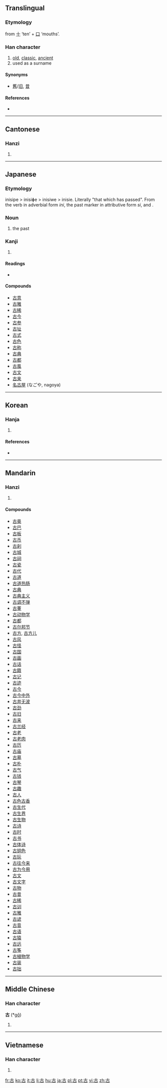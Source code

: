 ==Translingual==

===Etymology===
from [[十]] ‘ten’ + [[口]] ‘mouths’.

===Han character===
{{Han char|rn=30|rad=口|as=02|sn=5|four=4060<sub>0</sub>|canj=十口 (JR)|ids=⿱[[十]][[口]]}}

# [[old]], [[classic]], [[ancient]]
# used as a surname

====Synonyms====
* [[舊]]/[[旧]], [[昔]]

====References====
* {{Han ref|kx=0171.080|dkj=03233|dj=0380.060|hdz=10568.030|uh=53E4|ud=21476|bh=A56A|bd=42346}}

----

==Cantonese==

===Hanzi===
{{yue-hanzi|jyut=gu2|y=gu2}}

# {{defn|Cantonese|sort=口02}}

----

==Japanese==

===Etymology===

inisipe > inisiɸe > inisiwe > inisie.
Literally "that which has passed". From the verb {{term|往ぬ|in-|pass}} in adverbial form ''ini'', the past marker {{term|き|ki}} in attributive form ''si'', and {{term|方|pe|time, direction}}.

===Noun===
{{ja-noun|k|hira=いにしえ|hhira=いにしへ|rom=inishie|hidx=いにしえ}}

# the past

===Kanji===
{{ja-kanji|grade=2|rs=口02}}

# {{defn|Japanese}}

====Readings====
* {{ja-readings|on=[[こ]] (ko)|kun=[[ふるい]] (furui), [[いにしえ]] (inishie)}}

====Compounds====
* [[古意]]
* [[古雅]]
* [[古稀]]
* [[古今]]
* [[古参]]
* [[古址]]
* [[古式]]
* [[古色]]
* [[古称]]
* [[古典]]
* [[古都]]
* [[古風]]
* [[古文]]
* [[古来]]
* [[名古屋]] (なごや, nagoya)

----

==Korean==

===Hanja===
{{ko-hanja|hangeul=고|rv=go|mr=ko|eumhun=예|ehrv=ye|ehmr=ye|ehy=}}

# {{defn|Korean|sort=口02}}

====References====
* {{Hanja ref|nav=8041}}

----

==Mandarin==

===Hanzi===
{{cmn-hanzi|pin=[[gǔ]] ([[gu3]])|wg=[[ku3|ku<sup>3</sup>]]}}

# {{defn|Mandarin|sort=口02}}

====Compounds====
* [[古奥]]
* [[古巴]]
* [[古板]]
* [[古币]]
* [[古刹]]
* [[古城]]
* [[古祠]]
* [[古瓷]]
* [[古代]]
* [[古道]]
* [[古道热肠]]
* [[古典]]
* [[古典主义]]
* [[古调不弹]]
* [[古董]]
* [[古动物学]]
* [[古都]]
* [[古尔邦节]]
* [[古方]], [[古方儿]]
* [[古风]]
* [[古怪]]
* [[古国]]
* [[古画]]
* [[古话]]
* [[古籍]]
* [[古记]]
* [[古迹]]
* [[古今]]
* [[古今中外]]
* [[古井无波]]
* [[古劲]]
* [[古旧]]
* [[古来]]
* [[古兰经]]
* [[古老]]
* [[古老肉]]
* [[古历]]
* [[古庙]]
* [[古墓]]
* [[古朴]]
* [[古气]]
* [[古钱]]
* [[古琴]]
* [[古趣]]
* [[古人]]
* [[古色古香]]
* [[古生代]]
* [[古生界]]
* [[古生物]]
* [[古诗]]
* [[古时]]
* [[古书]]
* [[古体诗]]
* [[古铜色]]
* [[古玩]]
* [[古往今来]]
* [[古为今用]]
* [[古文]]
* [[古文字]]
* [[古物]]
* [[古昔]]
* [[古稀]]
* [[古训]]
* [[古雅]]
* [[古谚]]
* [[古音]]
* [[古语]]
* [[古猿]]
* [[古远]]
* [[古筝]]
* [[古植物学]]
* [[古装]]
* [[古拙]]

----

==Middle Chinese==

===Han character===
'''古''' (*[[gǒ]])<!--asterisk indicates that this character appears more than four times in the Tang Dynasty corpus of literature-->

# {{defn|Middle Chinese|sort=口02}}

----

==Vietnamese==

===Han character===
{{vi-hantu|[[cổ]], [[cỗ]], [[kẻ]]|rs=口02}}

# {{defn|Vietnamese|sort=口02}}

[[fr:古]]
[[ko:古]]
[[it:古]]
[[li:古]]
[[hu:古]]
[[ja:古]]
[[pl:古]]
[[pt:古]]
[[vi:古]]
[[zh:古]]